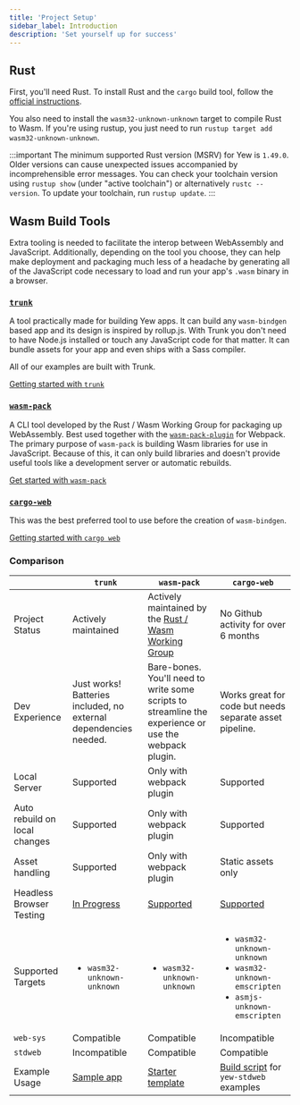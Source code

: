 ```yaml
---
title: 'Project Setup'
sidebar_label: Introduction
description: 'Set yourself up for success'
---
```


## Rust

First, you'll need Rust. To install Rust and the `cargo` build tool, follow the [official instructions](https://www.rust-lang.org/tools/install).

You also need to install the `wasm32-unknown-unknown` target to compile Rust to Wasm.
If you're using rustup, you just need to run `rustup target add wasm32-unknown-unknown`.

:::important
The minimum supported Rust version (MSRV) for Yew is `1.49.0`. Older versions can cause unexpected issues accompanied by incomprehensible error messages.
You can check your toolchain version using `rustup show` (under "active toolchain") or alternatively `rustc --version`. To update your toolchain, run `rustup update`.
:::

## **Wasm Build Tools**

Extra tooling is needed to facilitate the interop between WebAssembly and JavaScript. Additionally,
depending on the tool you choose, they can help make deployment and packaging much less of a
headache by generating all of the JavaScript code necessary to load and run your app's `.wasm`
binary in a browser.

### [**`trunk`**](https://github.com/thedodd/trunk/)

A tool practically made for building Yew apps.
It can build any `wasm-bindgen` based app and its design is inspired by rollup.js.
With Trunk you don't need to have Node.js installed or touch any JavaScript code for that matter.
It can bundle assets for your app and even ships with a Sass compiler.

All of our examples are built with Trunk.

[Getting started with `trunk`](getting-started/project-setup/using-trunk.mdx)

### [**`wasm-pack`**](https://rustwasm.github.io/docs/wasm-pack/)

A CLI tool developed by the Rust / Wasm Working Group for packaging up WebAssembly. Best used
together with the [`wasm-pack-plugin`](https://github.com/wasm-tool/wasm-pack-plugin) for Webpack.
The primary purpose of `wasm-pack` is building Wasm libraries for use in JavaScript.
Because of this, it can only build libraries and doesn't provide useful tools like a development server or automatic rebuilds.

[Get started with `wasm-pack`](getting-started/project-setup/using-wasm-pack.mdx)

### [**`cargo-web`**](https://github.com/koute/cargo-web)

This was the best preferred tool to use before the creation of `wasm-bindgen`.

[Getting started with `cargo web`](getting-started/project-setup/using-cargo-web.mdx)

### Comparison

|                               | `trunk`                                                          | `wasm-pack`                                                                                           | `cargo-web`                                                                                                                                            |
| ----------------------------- | ---------------------------------------------------------------- | ----------------------------------------------------------------------------------------------------- | ------------------------------------------------------------------------------------------------------------------------------------------------------ |
| Project Status                | Actively maintained                                              | Actively maintained by the [Rust / Wasm Working Group](https://rustwasm.github.io)                    | No Github activity for over 6 months                                                                                                                   |
| Dev Experience                | Just works! Batteries included, no external dependencies needed. | Bare-bones. You'll need to write some scripts to streamline the experience or use the webpack plugin. | Works great for code but needs separate asset pipeline.                                                                                                |
| Local Server                  | Supported                                                        | Only with webpack plugin                                                                              | Supported                                                                                                                                              |
| Auto rebuild on local changes | Supported                                                        | Only with webpack plugin                                                                              | Supported                                                                                                                                              |
| Asset handling                | Supported                                                        | Only with webpack plugin                                                                              | Static assets only                                                                                                                                     |
| Headless Browser Testing      | [In Progress](https://github.com/thedodd/trunk/issues/20)        | [Supported](https://rustwasm.github.io/wasm-pack/book/commands/test.html)                             | [Supported](https://github.com/koute/cargo-web#features)                                                                                               |
| Supported Targets             | <ul><li><code>wasm32-unknown-unknown</code></li></ul>            | <ul><li><code>wasm32-unknown-unknown</code></li></ul>                                                 | <ul> <li><code>wasm32-unknown-unknown</code></li> <li><code>wasm32-unknown-emscripten</code></li> <li><code>asmjs-unknown-emscripten</code></li> </ul> |
| `web-sys`                     | Compatible                                                       | Compatible                                                                                            | Incompatible                                                                                                                                           |
| `stdweb`                      | Incompatible                                                     | Compatible                                                                                            | Compatible                                                                                                                                             |
| Example Usage                 | [Sample app](getting-started/build-a-sample-app.mdx)             | [Starter template](https://github.com/yewstack/yew-wasm-pack-minimal)                                 | [Build script](https://www.github.com/yewstack/yew/tree/v0.18/packages/yew-stdweb/examples) for `yew-stdweb` examples                                  |
